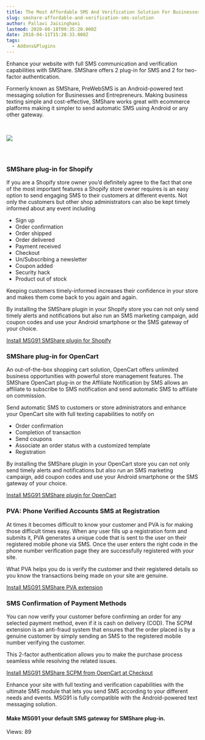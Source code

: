 ```yaml
---
title: The Most Affordable SMS And Verification Solution For Businesses And Entrepreneurs by SMShare
slug: smshare-affordable-and-verification-sms-solution
author: Pallavi Jaisinghani
lastmod: 2020-08-18T09:35:20.000Z
date: 2018-04-11T15:28:33.000Z
tags:
  - Addons&Plugins
---
```


Enhance your website with full SMS communication and verification capabilities with SMShare. SMShare offers 2 plug-in for SMS and 2 for two-factor authentication.


Formerly known as SMShare, PreWebSMS is an Android-powered text messaging solution for Businesses and Entrepreneurs. Making business texting simple and cost-effective, SMShare works great with ecommerce platforms making it simpler to send automatic SMS using Android or any other gateway.


 


![](https://images-msg91.s3.ap-south-1.amazonaws.com/content/images/wordpress//2018/04/Blog_graphics_1-1-300x85.png)


### 


 


### **SMShare plug-in for Shopify**


If you are a Shopify store owner you’d definitely agree to the fact that one of the most important features a Shopify store owner requires is an easy option to send engaging SMS to their customers at different events. Not only the customers but other shop administrators can also be kept timely informed about any event including


* Sign up
* Order confirmation
* Order shipped
* Order delivered
* Payment received
* Checkout
* Un/Subscribing a newsletter
* Coupon added
* Security hack
* Product out of stock


Keeping customers timely-informed increases their confidence in your store and makes them come back to you again and again.


By installing the SMShare plugin in your Shopify store you can not only send timely alerts and notifications but also run an SMS marketing campaign, add coupon codes and use your Android smartphone or the SMS gateway of your choice.


[Install MSG91 SMShare plugin for Shopify](https://apps.shopify.com/integrations/msg91)


### **SMShare plug-in for OpenCart**


An out-of-the-box shopping cart solution, OpenCart offers unlimited business opportunities with powerful store management features. The SMShare OpenCart plug-in or the Affiliate Notification by SMS allows an affiliate to subscribe to SMS notification and send automatic SMS to affiliate on commission.


Send automatic SMS to customers or store administrators and enhance your OpenCart site with full texting capabilities to notify on


* Order confirmation
* Completion of transaction
* Send coupons
* Associate an order status with a customized template
* Registration


By installing the SMShare plugin in your OpenCart store you can not only send timely alerts and notifications but also run an SMS marketing campaign, add coupon codes and use your Android smartphone or the SMS gateway of your choice.


[Install MSG91 SMShare plugin for OpenCart](https://www.prowebtec.com/?route=product/category&path=63)


### **PVA: Phone Verified Accounts SMS at Registration**


At times it becomes difficult to know your customer and PVA is for making those difficult times easy. When any user fills up a registration form and submits it, PVA generates a unique code that is sent to the user on their registered mobile phone via SMS. Once the user enters the right code in the phone number verification page they are successfully registered with your site.


What PVA helps you do is verify the customer and their registered details so you know the transactions being made on your site are genuine.


[Install MSG91 SMShare PVA extension](https://www.prowebtec.com/opencart-2/SMS-ConfirmationCode-Email-Check-Registration)


### **SMS Confirmation of Payment Methods**


You can now verify your customer before confirming an order for any selected payment method, even if it is cash on delivery (COD). The SCPM extension is an anti-fraud system that ensures that the order placed is by a genuine customer by simply sending an SMS to the registered mobile number verifying the customer.


This 2-factor authentication allows you to make the purchase process seamless while resolving the related issues.


[Install MSG91 SMShare SCPM from OpenCart at Checkout](https://www.prowebtec.com/scpm)


Enhance your site with full texting and verification capabilities with the ultimate SMS module that lets you send SMS according to your different needs and events. MSG91 is fully compatible with the Android-powered text messaging solution.


#### **Make MSG91 your default SMS gateway for SMShare plug-in.**


 Views: 89


